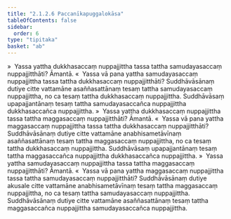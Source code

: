 ```yaml
---
title: "2.1.2.6 Paccanīkapuggalokāsa"
tableOfContents: false
sidebar:
  order: 6
type: "tipitaka"
basket: "ab"
---
```



<DynamicBreadcrumb />

<Division number="46">

<Paragraph number="295">
»  Yassa yattha dukkhasaccaṃ nuppajjittha tassa tattha samudayasaccaṃ nuppajjitthāti? Āmantā.
</Paragraph>

<Paragraph number="296">
«  Yassa vā pana yattha samudayasaccaṃ nuppajjittha tassa tattha dukkhasaccaṃ nuppajjitthāti?
</Paragraph>

<Paragraph number="297">
Suddhāvāsānaṃ dutiye citte vattamāne asaññasattānaṃ tesaṃ tattha samudayasaccaṃ nuppajjittha, no ca tesaṃ tattha dukkhasaccaṃ nuppajjittha. Suddhāvāsaṃ upapajjantānaṃ tesaṃ tattha samudayasaccañca nuppajjittha dukkhasaccañca nuppajjittha.
</Paragraph>

<Paragraph number="298">
»  Yassa yattha dukkhasaccaṃ nuppajjittha tassa tattha maggasaccaṃ nuppajjitthāti? Āmantā.
</Paragraph>

<Paragraph number="299">
«  Yassa vā pana yattha maggasaccaṃ nuppajjittha tassa tattha dukkhasaccaṃ nuppajjitthāti?
</Paragraph>

<Paragraph number="300">
Suddhāvāsānaṃ dutiye citte vattamāne anabhisametāvīnaṃ asaññasattānaṃ tesaṃ tattha maggasaccaṃ nuppajjittha, no ca tesaṃ tattha dukkhasaccaṃ nuppajjittha. Suddhāvāsaṃ upapajjantānaṃ tesaṃ tattha maggasaccañca nuppajjittha dukkhasaccañca nuppajjittha.
</Paragraph>

</Division>
<Division number="47">

<Paragraph number="301">
»  Yassa yattha samudayasaccaṃ nuppajjittha tassa tattha maggasaccaṃ nuppajjitthāti? Āmantā.
</Paragraph>

<Paragraph number="302">
«  Yassa vā pana yattha maggasaccaṃ nuppajjittha tassa tattha samudayasaccaṃ nuppajjitthāti?
</Paragraph>

<Paragraph number="303">
Suddhāvāsānaṃ dutiye akusale citte vattamāne anabhisametāvīnaṃ tesaṃ tattha maggasaccaṃ nuppajjittha, no ca tesaṃ tattha samudayasaccaṃ nuppajjittha. Suddhāvāsānaṃ dutiye citte vattamāne asaññasattānaṃ tesaṃ tattha maggasaccañca nuppajjittha samudayasaccañca nuppajjittha.
</Paragraph>
</Division>